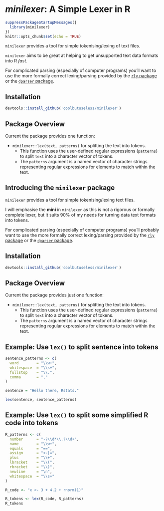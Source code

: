 
*minilexer*: A Simple Lexer in R
==============================================================================


```{r setup, include=FALSE}
suppressPackageStartupMessages({
  library(minilexer)
})
knitr::opts_chunk$set(echo = TRUE)
```


`minilexer` provides a tool for simple tokenising/lexing of text files.  

`minilexer` aims to be great at helping to get unsupported text data formats into R *fast*. 

For complicated parsing (especially of computer programs) you'll want to use the more formally correct lexing/parsing provided by the [`rly` package](https://cran.r-project.org/package=rly) or the [`dparser` package](https://cran.r-project.org/package=dparser).

Installation
-----------------------------------------------------------------------------
```{r eval=FALSE}
devtools::install_github('coolbutuseless/minilexer')
```



Package Overview
-----------------------------------------------------------------------------


Current the package provides one function:

* `minilexer::lex(text, patterns)` for splitting the text into tokens.
    * This function uses the user-defined regular expressions (`patterns`) to split 
      `text` into a character vector of tokens.
    * The `patterns` argument is a named vector of character strings representing regular
      expressions for elements to match within the text.  




Introducing the `minilexer` package
-----------------------------------------------------------------------------

`minilexer` provides a tool for simple tokenising/lexing text files.

I will emphasise the **mini** in `minilexer` as this is not a rigorous or formally complete lexer, but it
suits 90% of my needs for turning data text formats into tokens.

For complicated parsing (especially of computer programs) you'll probably want to use the more formally correct lexing/parsing provided by the [`rly` package](https://cran.r-project.org/package=rly) or the [`dparser` package](https://cran.r-project.org/package=dparser).



Installation
-----------------------------------------------------------------------------
```{r eval=FALSE}
devtools::install_github('coolbutuseless/minilexer')
```



Package Overview
-----------------------------------------------------------------------------

Current the package provides just one function: 

* `minilexer::lex(text, patterns)` for splitting the text into tokens.
    * This function uses the user-defined regular expressions (`patterns`) to split 
      `text` into a character vector of tokens.
    * The `patterns` argument is a named vector of character strings representing regular
      expressions for elements to match within the text.  


Example: Use `lex()` to split sentence into tokens
-----------------------------------------------------------------------------
```{r}
sentence_patterns <- c(
  word        = "\\w+", 
  whitespace  = "\\s+",
  fullstop    = "\\.",
  comma       = ","
)

sentence = "Hello there, Rstats."

lex(sentence, sentence_patterns)
```



Example: Use `lex()` to split some simplified R code into tokens
-----------------------------------------------------------------------------

```{r}
R_patterns <- c(
  number      = "-?\\d*\\.?\\d+",
  name        = "\\w+",
  equals      = "==",
  assign      = "<-|=",
  plus        = "\\+",
  lbracket    = "\\(",
  rbracket    = "\\)",
  newline     = "\n",
  whitespace  = "\\s+"
)

R_code <- "x <- 3 + 4.2 + rnorm(1)"

R_tokens <- lex(R_code, R_patterns)
R_tokens
```





